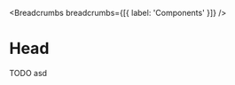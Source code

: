 
<MetaTags
  title="Tuono - Head"
  canonical="https://tuono.dev/documentation/components/head"
/>


<Breadcrumbs breadcrumbs={[{ label: 'Components' }]} />

# Head

TODO
asd
